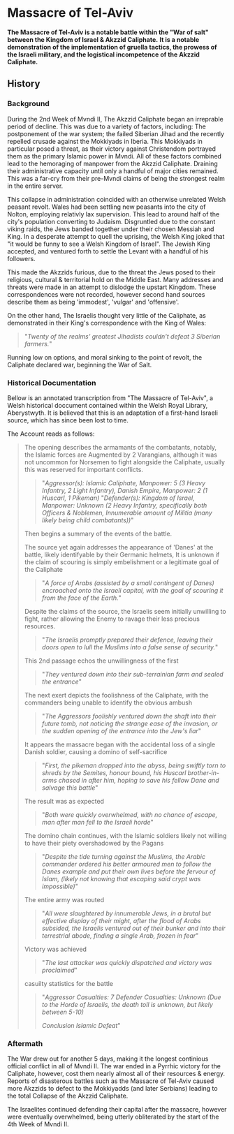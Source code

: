 # Massacre of Tel-Aviv

__The Massacre of Tel-Aviv is a notable battle within the "War of salt" between the Kingdom of Israel & Akzzid Caliphate.__
__It is a notable demonstration of the implementation of gruella tactics, the prowess of the Israeli military, and the logistical incompetence of the Akzzid Caliphate.__

## History

### Background

During the 2nd Week of Mvndi II, The Akzzid Caliphate began an irreprable period of decline. This was due to a variety of factors, including: The postponement of the war system; the failed Siberian Jihad and the recently repelled crusade against the Mokkiyads in Iberia. This Mokkiyads in particular posed a threat, as their victory against Christendom portrayed them as the primary Islamic power in Mvndi.
All of these factors combined lead to the hemoraging of manpower from the Akzzid Caliphate. Draining their administrative capacity until only a handful of major cities remained. This was a far-cry from their pre-Mvndi claims of being the strongest realm in the entire server.

This collapse in administration coincided with an otherwise unrelated Welsh peasant revolt. Wales had been settling new peasants into the city of Nolton, employing relativly lax supervision. This lead to around half of the city's population converting to Judaism. Disgruntled due to the constant viking raids, the Jews banded together under their chosen Messiah and King. In a desperate attempt to quell the uprising, the Welsh King joked that "it would be funny to see a Welsh Kingdom of Israel". The Jewish King accepted, and ventured forth to settle the Levant with a handful of his followers.

This made the Akzzids furious, due to the threat the Jews posed to their religious, cultural & territorial hold on the Middle East. Many addresses and threats were made in an attempt to dislodge the upstart Kingdom. These correspondences were not recorded, however second hand sources describe them as being 'immodest', 'vulgar' and 'offensive'.

On the other hand, The Israelis thought very little of the Caliphate, as demonstrated in their King's correspondence with the King of Wales:

> "*Twenty of the realms' greatest Jihadists couldn't defeat 3 Siberian farmers.*"

Running low on options, and moral sinking to the point of revolt, the Caliphate declared war, beginning the War of Salt.

### Historical Documentation

Bellow is an annotated transcription from "The Massacre of Tel-Aviv", a Welsh historical doccument contained within the Welsh Royal Library, Aberystwyth.
It is believed that this is an adaptation of a first-hand Israeli source, which has since been lost to time.

The Account reads as follows:

> The opening describes the armamants of the combatants, notably, the Islamic forces are Augmented by 2 Varangians, although it was not uncommon for Norsemen to fight alongside the Caliphate, usually this was reserved for important conflicts.
>> "*Aggressor(s): Islamic Caliphate, Manpower: 5 (3 Heavy Infantry, 2 Light Infantry), Danish Empire, Manpower: 2 (1 Huscarl, 1 Pikeman)*
>> "*Defender(s): Kingdom of Israel, Manpower: Unknown (2 Heavy Infantry, specifically both Officers & Noblemen, Innumerable amount of Militia (many likely being child combatants))*"
>
> Then begins a summary of the events of the battle.
>
> The source yet again addresses the appearance of 'Danes' at the battle, likely identifyable by their Germanic helmets, It is unknown if the claim of scouring is simply embelishment or a legitimate goal of the Caliphate
>> "*A force of Arabs (assisted by a small contingent of Danes) encroached onto the Israeli capital, with the goal of scouring it from the face of the Earth.*"
>
> Despite the claims of the source, the Israelis seem initially unwilling to fight, rather allowing the Enemy to ravage their less precious resources.
>
>> "*The Israelis promptly prepared their defence, leaving their doors open to lull the Muslims into a false sense of security.*"
>
> This 2nd passage echos the unwillingness of the first
>> "*They ventured down into their sub-terrainian farm and sealed the entrance*"
>
> The next exert depicts the foolishness of the Caliphate, with the commanders being unable to identify the obvious ambush
>> "*The Aggressors foolishly ventured down the shaft into their future tomb, not noticing the strange ease of the invasion, or the sudden opening of the entrance into the Jew's liar*"
>
> It appears the massacre began with the accidental loss of a single Danish soldier, causing a domino of self-sacrifice
>> "*First, the pikeman dropped into the abyss, being swiftly torn to shreds by the Semites, honour bound, his Huscarl brother-in-arms chased in after him, hoping to save his fellow Dane and salvage this battle*"
>
> The result was as expected
>> "*Both were quickly overwhelmed, with no chance of escape, man after man fell to the Israeli horde*"
>
> The domino chain continues, with the Islamic soldiers likely not willing to have their piety overshadowed by the Pagans
>> "*Despite the tide turning against the Muslims, the Arabic commander ordered his better armoured men to follow the Danes example and put their own lives before the fervour of Islam, (likely not knowing that escaping said crypt was impossible)*"
>
> The entire army was routed
>> "*All were slaughtered by innumerable Jews, in a brutal but effective display of their might, after the flood of Arabs subsided, the Israelis ventured out of their bunker and into their terrestrial abode, finding a single Arab, frozen in fear*"
>
> Victory was achieved
>> "*The last attacker was quickly dispatched and victory was proclaimed*"
>
> casuilty statistics for the battle
>> "*Aggressor Casualties: 7*
>> *Defender Casualties: Unknown (Due to the Horde of Israelis, the death toll is unknown, but likely between 5-10)*
>>
>> *Conclusion*
>> *Islamic Defeat*"

### Aftermath

The War drew out for another 5 days, making it the longest continious official conflict in all of Mvndi II. The war ended in a Pyrrhic victory for the Caliphate, however, cost them nearly almost all of their resources & energy.
Reports of disasterous battles such as the Massacre of Tel-Aviv caused more Akzzids to defect to the Mokkiyadds (and later Serbians) leading to the total Collapse of the Akzzid Caliphate.

The Israelites continued defending their capital after the massacre, however were eventually overwhelmed, being utterly obliterated by the start of the 4th Week of Mvndi II.